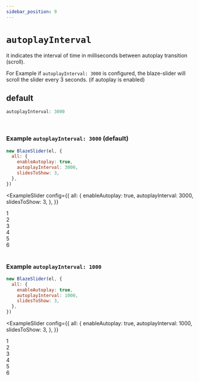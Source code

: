 ```yaml
---
sidebar_position: 9
---
```


# `autoplayInterval`


it indicates the interval of time in milliseconds between autoplay transition (scroll).

For Example if `autoplayInterval: 3000` is configured, the blaze-slider will scroll the slider every 3 seconds. (if autoplay is enabled)

## default

```typescript
autoplayInterval: 3000
```

<br />

### Example `autoplayInterval: 3000` (default)

```javascript
new BlazeSlider(el, {
  all: {
    enableAutoplay: true,
    autoplayInterval: 3000,
    slidesToShow: 3,
  },
})
```

<ExampleSlider
  config={{
    all: {
      enableAutoplay: true,
      autoplayInterval: 3000,
      slidesToShow: 3,
    },
  }}
>
  <div> 1 </div>
  <div> 2 </div>
  <div> 3 </div>
  <div> 4 </div>
  <div> 5 </div>
  <div> 6 </div>
</ExampleSlider>

<br />

### Example `autoplayInterval: 1000`

```javascript
new BlazeSlider(el, {
  all: {
    enableAutoplay: true,
    autoplayInterval: 1000,
    slidesToShow: 3,
  },
})
```

<ExampleSlider
  config={{
    all: {
      enableAutoplay: true,
      autoplayInterval: 1000,
      slidesToShow: 3,
    },
  }}
>
  <div> 1 </div>
  <div> 2 </div>
  <div> 3 </div>
  <div> 4 </div>
  <div> 5 </div>
  <div> 6 </div>
</ExampleSlider>

<br />
